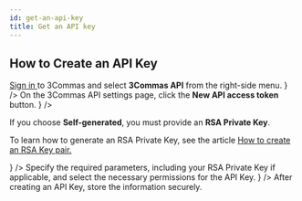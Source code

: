 ```yaml
---
id: get-an-api-key
title: Get an API key
---
```



## How to Create an API Key

<Steps>
  <Step title="Sign in to 3Commas." description={
    <> <a href="https://app.3commas.io/en/auth/login"> Sign in </a> to 3Commas and select <strong>3Commas API</strong> from the right-side menu.
    </>
   }
  />
  <Step title="Add new API token" description={
    <> On the 3Commas API settings page, click the <strong> <span style={{ color: "#13a8a1" }}>New API access token</span> </strong> button.
    </>
  } 
  />
  <Step title="Select a method for generating the API Key." description={
    <>
    <p>If you choose <strong>Self-generated</strong>, you must provide an <strong>RSA Private Key</strong>.</p> 
    <p>To learn how to generate an RSA Private Key, see the article <a href="/general-information/how-to-create-an-rsa-key-pair"> How to create an RSA Key pair.</a> </p>
    </>
    }
  />
   <Step title="Complete the required form fields." description={ 
    <> 
    Specify the required parameters, including your RSA Private Key if applicable, and select the necessary permissions for the API Key.
    </>
   }
  />
  <Step title="Create your API Key."
  />
</Steps>

<Informer variant="danger">
    After creating an API Key, store the information securely.
</Informer>